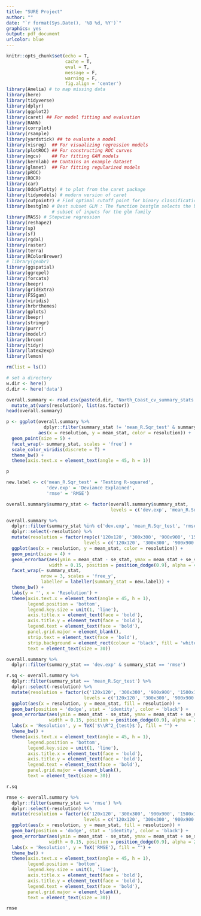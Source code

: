 ```yaml
---
title: "SURE Project"
author: ""
date: "`r format(Sys.Date(), '%B %d, %Y')`"
graphics: yes
output: pdf_document
urlcolor: blue
---
```


```r
knitr::opts_chunk$set(echo = T,
                      cache = T,
                      eval = T,
                      message = F,
                      warning = F,
                      fig.align = 'center')
library(Amelia) # to map missing data
library(here)
library(tidyverse)
library(dplyr)
library(ggplot2) 
library(caret) ## For model fitting and evaluation
library(RANN)
library(corrplot)
library(rsample)
library(yardstick) ## to evaluate a model
library(visreg)  ## For visualizing regression models
library(plotROC) ## For constructing ROC curves
library(mgcv)    ## For fitting GAM models
library(kernlab) ## Contains an example dataset
library(glmnet)  ## For fitting regularized models
library(pROC)
library(ROCR)
library(car)
library(OddsPlotty) # to plot from the caret package
library(tidymodels) # modern version of caret
library(cutpointr) # Find optimal cutoff point for binary classification
library(bestglm) # Best subset GLM : The function bestglm selects the best 
                 # subset of inputs for the glm family
library(MASS) # Stepwise regression
library(reshape2)
library(sp)
library(sf)
library(rgdal)
library(raster) 
library(terra)
library(RColorBrewer)
# library(geobr)
library(ggspatial)
library(ggrepel)
library(forcats)
library(beepr)
library(gridExtra)
library(FSSgam)
library(viridis)
library(hrbrthemes)
library(gplots)
library(beepr)
library(stringr)
library(purrr)
library(modelr)
library(broom)
library(tidyr)
library(latex2exp)
library(lemon)
```

```r
rm(list = ls())

# set a directory
w.dir <- here()
d.dir <- here('data')
```

```r
overall.summary <- read.csv(paste(d.dir, 'North_Coast_cv_summary_stats.csv', sep = '/')) %>%
  mutate_at(vars(resolution), list(as.factor))
head(overall.summary)
```

```r
p <- ggplot(overall.summary %>% 
              dplyr::filter(summary_stat != 'mean_R.Sqr_test' & summary_stat != 'mean_residuals'),
            aes(x = resolution, y = mean_stat, color = resolution)) + 
  geom_point(size = 5) + 
  facet_wrap(~ summary_stat, scales = 'free') + 
  scale_color_viridis(discrete = T) + 
  theme_bw() + 
  theme(axis.text.x = element_text(angle = 45, h = 1))

p
```

```r
new.label <- c('mean_R.Sqr_test' = 'Testing R-squared',
               'dev.exp' = 'Deviance Explained', 
               'rmse' = 'RMSE')

overall.summary$summary_stat <- factor(overall.summary$summary_stat, 
                                       levels = c('dev.exp', 'mean_R.Sqr_test', 'rmse'))

overall.summary %>% 
  dplyr::filter(summary_stat %in% c('dev.exp', 'mean_R.Sqr_test', 'rmse')) %>%
  dplyr::select(-resolution) %>% 
  mutate(resolution = factor(rep(c('120x120', '300x300', '900x900', '1500x1500'), each = 3),
                             levels = c('120x120', '300x300', '900x900', '1500x1500'))) %>%
  ggplot(aes(x = resolution, y = mean_stat, color = resolution)) +
  geom_point(size = 4) + 
  geom_errorbar(aes(ymin = mean_stat - se_stat, ymax = mean_stat + se_stat),
                width = 0.15, position = position_dodge(0.9), alpha = 4, size = 1) +
  facet_wrap(~ summary_stat, 
             nrow = 3, scales = 'free_y',
             labeller = labeller(summary_stat = new.label)) + 
  theme_bw() + 
  labs(y = '', x = 'Resolution') + 
  theme(axis.text.x = element_text(angle = 45, h = 1),
        legend.position = 'bottom',
        legend.key.size = unit(1, 'line'), 
        axis.title.x = element_text(face = 'bold'),
        axis.title.y = element_text(face = 'bold'),
        legend.text = element_text(face = 'bold'),
        panel.grid.major = element_blank(),
        strip.text = element_text(face = 'bold'),
        strip.background = element_rect(colour = 'black', fill = 'white'),
        text = element_text(size = 30))
```

```r
overall.summary %>% 
  dplyr::filter(summary_stat == 'dev.exp' & summary_stat == 'rmse')
```

```r
r.sq <- overall.summary %>% 
  dplyr::filter(summary_stat == 'mean_R.Sqr_test') %>%
  dplyr::select(-resolution) %>%
  mutate(resolution = factor(c('120x120', '300x300', '900x900', '1500x1500'),
                             levels = c('120x120', '300x300', '900x900', '1500x1500'))) %>%
  ggplot(aes(x = resolution, y = mean_stat, fill = resolution)) + 
  geom_bar(position = 'dodge', stat = 'identity', color = 'black') + 
  geom_errorbar(aes(ymin = mean_stat - se_stat, ymax = mean_stat + se_stat),
                width = 0.15, position = position_dodge(0.9), alpha = 2) +
  labs(x = 'Resolution', y = TeX('$\\R^2_{test}$'), fill = "") + 
  theme_bw() + 
  theme(axis.text.x = element_text(angle = 45, h = 1),
        legend.position = 'bottom',
        legend.key.size = unit(1, 'line'), 
        axis.title.x = element_text(face = 'bold'),
        axis.title.y = element_text(face = 'bold'),
        legend.text = element_text(face = 'bold'),
        panel.grid.major = element_blank(),
        text = element_text(size = 30))

r.sq
```

```r
rmse <- overall.summary %>% 
  dplyr::filter(summary_stat == 'rmse') %>%
  dplyr::select(-resolution) %>%
  mutate(resolution = factor(c('120x120', '300x300', '900x900', '1500x1500'),
                             levels = c('120x120', '300x300', '900x900', '1500x1500'))) %>%
  ggplot(aes(x = resolution, y = mean_stat, fill = resolution)) + 
  geom_bar(position = 'dodge', stat = 'identity', color = 'black') + 
  geom_errorbar(aes(ymin = mean_stat - se_stat, ymax = mean_stat + se_stat),
                width = 0.15, position = position_dodge(0.9), alpha = 2) +
  labs(x = 'Resolution', y = TeX('RMSE'), fill = "") + 
  theme_bw() + 
  theme(axis.text.x = element_text(angle = 45, h = 1),
        legend.position = 'bottom',
        legend.key.size = unit(1, 'line'), 
        axis.title.x = element_text(face = 'bold'),
        axis.title.y = element_text(face = 'bold'),
        legend.text = element_text(face = 'bold'),
        panel.grid.major = element_blank(),
        text = element_text(size = 30))

rmse
```




